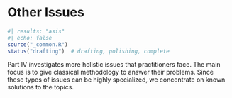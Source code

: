 # Other Issues

```r
#| results: "asis"
#| echo: false
source("_common.R")
status("drafting")  # drafting, polishing, complete
```

Part IV investigates more holistic issues that practitioners face.
The main focus is to give classical methodology to answer their problems.
Since these types of issues can be highly specialized, we concentrate on known solutions to the topics.

